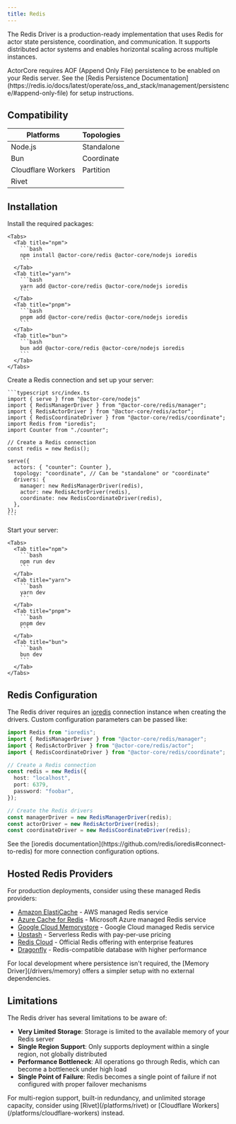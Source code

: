 ```yaml
---
title: Redis
---
```



The Redis Driver is a production-ready implementation that uses Redis for actor state persistence, coordination, and communication. It supports distributed actor systems and enables horizontal scaling across multiple instances.

<DriverNote />

<Warning>
  ActorCore requires AOF (Append Only File) persistence to be enabled on your Redis server. See the [Redis Persistence Documentation](https://redis.io/docs/latest/operate/oss_and_stack/management/persistence/#append-only-file) for setup instructions.
</Warning>

## Compatibility

| Platforms | Topologies |
| --------- | ---------- |
| <Icon icon="check" iconType="solid" /> Node.js | <Icon icon="check" iconType="solid" /> Standalone |
| <Icon icon="check" iconType="solid" /> Bun     | <Icon icon="check" iconType="solid" /> Coordinate |
| <Icon icon="xmark" iconType="solid" color="gray" /> Cloudflare Workers | <Icon icon="xmark" iconType="solid" color="gray" /> Partition |
| <Icon icon="xmark" iconType="solid" color="gray" /> Rivet   |            |

## Installation

<Steps>
  <Step>
    Install the required packages:

    <Tabs>
      <Tab title="npm">
        ```bash
        npm install @actor-core/redis @actor-core/nodejs ioredis
        ```
      </Tab>
      <Tab title="yarn">
        ```bash
        yarn add @actor-core/redis @actor-core/nodejs ioredis
        ```
      </Tab>
      <Tab title="pnpm">
        ```bash
        pnpm add @actor-core/redis @actor-core/nodejs ioredis
        ```
      </Tab>
      <Tab title="bun">
        ```bash
        bun add @actor-core/redis @actor-core/nodejs ioredis
        ```
      </Tab>
    </Tabs>
  </Step>

  <Step>
    Create a Redis connection and set up your server:

    ```typescript src/index.ts
    import { serve } from "@actor-core/nodejs"
    import { RedisManagerDriver } from "@actor-core/redis/manager";
    import { RedisActorDriver } from "@actor-core/redis/actor";
    import { RedisCoordinateDriver } from "@actor-core/redis/coordinate";
    import Redis from "ioredis";
    import Counter from "./counter";

    // Create a Redis connection
    const redis = new Redis();

    serve({
      actors: { "counter": Counter },
      topology: "coordinate", // Can be "standalone" or "coordinate"
      drivers: {
        manager: new RedisManagerDriver(redis),
        actor: new RedisActorDriver(redis),
        coordinate: new RedisCoordinateDriver(redis),
      },
    });
    ```
  </Step>

  <Step>
    Start your server:

    <Tabs>
      <Tab title="npm">
        ```bash
        npm run dev
        ```
      </Tab>
      <Tab title="yarn">
        ```bash
        yarn dev
        ```
      </Tab>
      <Tab title="pnpm">
        ```bash
        pnpm dev
        ```
      </Tab>
      <Tab title="bun">
        ```bash
        bun dev
        ```
      </Tab>
    </Tabs>
  </Step>
</Steps>

## Redis Configuration

The Redis driver requires an [ioredis](https://github.com/redis/ioredis) connection instance when creating the drivers. Custom configuration parameters can be passed like:

```typescript
import Redis from "ioredis";
import { RedisManagerDriver } from "@actor-core/redis/manager";
import { RedisActorDriver } from "@actor-core/redis/actor";
import { RedisCoordinateDriver } from "@actor-core/redis/coordinate";

// Create a Redis connection
const redis = new Redis({
  host: "localhost",
  port: 6379,
  password: "foobar",
});

// Create the Redis drivers
const managerDriver = new RedisManagerDriver(redis);
const actorDriver = new RedisActorDriver(redis);
const coordinateDriver = new RedisCoordinateDriver(redis);
```

<Info>
  See the [ioredis documentation](https://github.com/redis/ioredis#connect-to-redis) for more connection configuration options.
</Info>

## Hosted Redis Providers

For production deployments, consider using these managed Redis providers:

- [Amazon ElastiCache](https://aws.amazon.com/elasticache/) - AWS managed Redis service
- [Azure Cache for Redis](https://azure.microsoft.com/en-us/products/cache) - Microsoft Azure managed Redis service
- [Google Cloud Memorystore](https://cloud.google.com/memorystore) - Google Cloud managed Redis service
- [Upstash](https://upstash.com/) - Serverless Redis with pay-per-use pricing
- [Redis Cloud](https://redis.com/redis-enterprise-cloud/overview/) - Official Redis offering with enterprise features
- [Dragonfly](https://www.dragonflydb.io/) - Redis-compatible database with higher performance

<Callout>
  For local development where persistence isn't required, the [Memory Driver](/drivers/memory) offers a simpler setup with no external dependencies.
</Callout>

## Limitations

The Redis driver has several limitations to be aware of:

- **Very Limited Storage**: Storage is limited to the available memory of your Redis server
- **Single Region Support**: Only supports deployment within a single region, not globally distributed
- **Performance Bottleneck**: All operations go through Redis, which can become a bottleneck under high load
- **Single Point of Failure**: Redis becomes a single point of failure if not configured with proper failover mechanisms

<Tip>
  For multi-region support, built-in redundancy, and unlimited storage capacity, consider using [Rivet](/platforms/rivet) or [Cloudflare Workers](/platforms/cloudflare-workers) instead.
</Tip>

